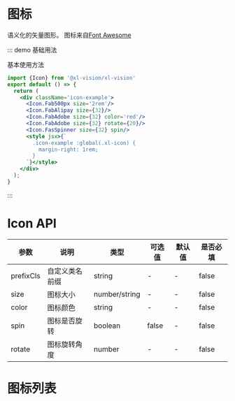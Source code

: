 
# 图标

语义化的矢量图形。
图标来自[Font Awesome](https://fontawesome.com/)

::: demo 基础用法

基本使用方法

```jsx
import {Icon} from '@xl-vision/xl-vision'
export default () => {
  return (
    <div className='icon-example'>
      <Icon.Fab500px size='2rem'/>
      <Icon.FabAlipay size={32}/>
      <Icon.FabAdobe size={32} color='red'/>
      <Icon.FabAdobe size={32} rotate={20}/>
      <Icon.FasSpinner size={32} spin/>
      <style jsx>{`
        .icon-example :global(.xl-icon) {
          margin-right: 1rem;
        }
      `}</style>
    </div>
  );
}
```

:::

# Icon API

| 参数   | 说明         | 类型          | 可选值 | 默认值 |是否必填|
| ------ | ------------ | ------------- | ------ | ------ |--|
| prefixCls | 自定义类名前缀            | string  | -  | -| false|
| size   | 图标大小     | number/string | -      | -      |false|
| color  | 图标颜色     | string        | -      | -      |false|
| spin   | 图标是否旋转 | boolean       | false  | -      |false|
| rotate | 图标旋转角度 | number        | -      | -      |false|

# 图标列表

<IconSelect/>
